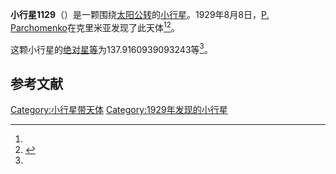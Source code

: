 {{Infobox planet
| bgcolour = #FFFFC0
| name = 1129 Neujmina
| symbol = 
| image = 
| caption = 
| discovery = yes
| discovery_ref = 
| discoverer = [[P._Parchomenko|P. Parchomenko]]
| discovery_site = [[克里米亚|克里米亚]] 
| discovered = 1929年8月8日
| designations = yes
| mp_name = 
| named_after = 
| alt_names = 1929 PH/ 1926 AE / A914 WE
| mp_category = [[主带小行星|主带小行星]]
| orbit_ref = <ref name="a">[http://ssd.jpl.nasa.gov/sbdb.cgi?sstr=1129 1129 Neujmina] {{Wayback|url=http://ssd.jpl.nasa.gov/sbdb.cgi?sstr=1129 |date=20140823161307 }}，小行星數據庫瀏覽器（JPL Small-Body Database Browser）－[[美国国家航空航天局|美国国家航空航天局]]喷气推进实验室</ref>
| epoch = 2456400.5 (2013年4月18日更新)
| aphelion = {{convert|3.265078720843731|AU|km|3|abbr=on|lk=out}}
| perihelion = {{convert|2.782019007136092|AU|km|3|abbr=on}}
| semimajor = {{convert|3.023548863989912|AU|km|3|abbr=on}}
| eccentricity = 0.079882902
| period = 1920.321368 [[日|日]]<br />5.26[[儒略年|儒略年]]
| avg_speed = 
| inclination = 8.616736158445036
| asc_node = 269.526762802623
| mean_anomaly = 
| arg_peri = 137.9160939093243
| satellites = 
| physical_characteristics = yes
| dimensions = 
| mass = 
| density = 
| surface_grav = 
| escape_velocity = 
| sidereal_day = 
| axial_tilt = 
| pole_ecliptic_lat = 
| pole_ecliptic_lon = 
| albedo = 
| temperatures= 
| temp_name1 = 
| mean_temp_1 = 
| max_temp_1 = 
| temp_name2 = 
| max_temp_2 = 
| spectral_type = 
| abs_magnitude = 137.9160939093243
}}

'''小行星1129'''（{{lang-en|1129 Neujmina}}）是一颗围绕[[太阳|太阳]][[公转|公转]]的[[小行星|小行星]]。1929年8月8日，[[P._Parchomenko|P. Parchomenko]]在克里米亚发现了此天体<ref name="a" /><ref>{{cite news|title=小行星列表|url=http://cfa-www.harvard.edu/iau/lists/NumberedMPs.txt|accessdate=2013-07-08|newspaper=哈佛大学|archive-date=2008-05-17|archive-url=https://web.archive.org/web/20080517010638/http://cfa-www.harvard.edu/iau/lists/NumberedMPs.txt|dead-url=no}}</ref>。

这颗小行星的[[绝对星等|绝对星等]]为137.9160939093243等<ref name="a" />。

==参考文献==
{{reflist}}
{{Minor Planet Number|[[小行星1128|小行星1128]]|[[小行星1130|小行星1130]]}}

{{小天体}}

[[Category:小行星带天体|Category:小行星带天体]]
[[Category:1929年发现的小行星|Category:1929年发现的小行星]]

{{asteroid-stub}}